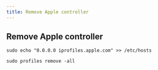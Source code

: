 ---
title: Remove Apple controller
---

## Remove Apple controller
```
sudo echo "0.0.0.0 iprofiles.apple.com" >> /etc/hosts

sudo profiles remove -all
```
